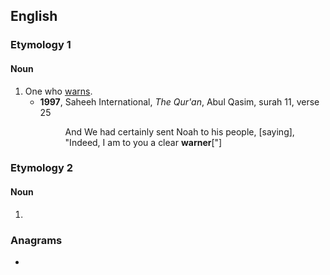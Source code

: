 {{also|Warner}}
==English==

===Etymology 1===
{{suffix|en|warn|er|id2=agent noun}}

====Noun====
{{en-noun}}

# One who [[warn]]s.
#* '''1997''', Saheeh International, ''The Qur'an'', Abul Qasim, surah 11, verse 25
#*: And We had certainly sent Noah to his people, [saying], "Indeed, I am to you a clear '''warner'''["]

===Etymology 2===

====Noun====
{{en-noun}}

# {{obsolete form of|en|warrener}}
#: {{rfquotek|en|Piers Plowman}}

===Anagrams===
* {{anagrams|en|a=aenrrw|Warren|warren}}